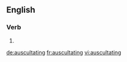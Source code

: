 ==English==

===Verb===
{{head|en|present participle}}

# {{present participle of|auscultate|lang=en|nocat=1}}

[[de:auscultating]]
[[fr:auscultating]]
[[vi:auscultating]]